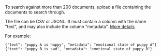 To search against more than 200 documents, upload a file containing the documents to search through.

The file can be CSV or JSONL. It must contain a column with the name "text", and may also include the column "metadata". [More details](https://beta.openai.com/docs/guides/search)

For example:

```
{"text": "puppy A is happy", "metadata": "emotional state of puppy A"}
{"text": "puppy B is sad", "metadata": "emotional state of puppy B"}
```